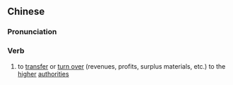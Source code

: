{{also|上缴}}
==Chinese==
{{zh-forms|s=上缴}}

===Pronunciation===
{{zh-pron
|m=shàngjiǎo
|c=soeng6 giu2
|mn=qz,xm:siōng-kiáu/zz:siāng-kiáu
|cat=v
}}

===Verb===
{{zh-verb}}

# to [[transfer]] or [[turn over]] (revenues, profits, surplus materials, etc.) to the [[higher]] [[authority|authorities]]